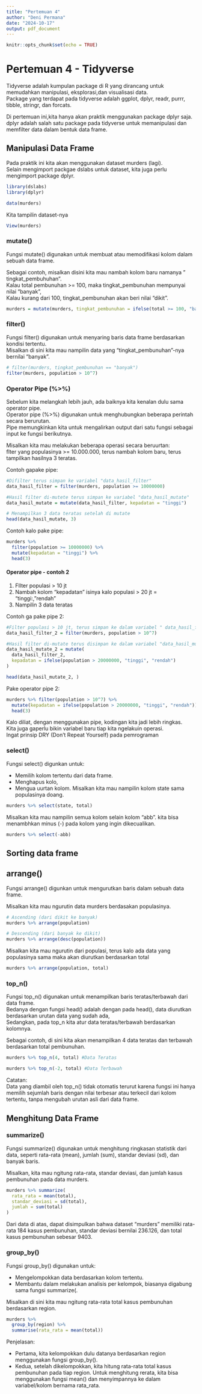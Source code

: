 ```yaml
---
title: "Pertemuan 4"
author: "Deni Permana"
date: "2024-10-17"
output: pdf_document
---
```


```r
knitr::opts_chunk$set(echo = TRUE)
```

# Pertemuan 4 - Tidyverse

Tidyverse adalah kumpulan package di R yang dirancang untuk memudahkan manipulasi, eksplorasi,dan visualisasi data.\
Package yang terdapat pada tidyverse adalah ggplot, dplyr, readr, purrr, tibble, stringr, dan forcats.

Di pertemuan ini,kita hanya akan praktik menggunakan package dplyr saja.\
dplyr adalah salah satu package pada tidyverse untuk memanipulasi dan memfilter data dalam bentuk data frame.

## Manipulasi Data Frame

Pada praktik ini kita akan menggunakan dataset murders (lagi).\
Selain mengimport packgae dslabs untuk dataset, kita juga perlu mengimport package dplyr.

```r
library(dslabs)
library(dplyr)

data(murders)
```

Kita tampilin dataset-nya

```r
View(murders)
```

### mutate()

Fungsi mutate() digunakan untuk membuat atau memodifikasi kolom dalam sebuah data frame.

Sebagai contoh, misalkan disini kita mau nambah kolom baru namanya " tingkat_pembuhuhan".\
Kalau total pembunuhan \>= 100, maka tingkat_pembunuhan mempunyai nilai "banyak",\
Kalau kurang dari 100, tingkat_pembunuhan akan beri nilai "dikit".

```r
murders = mutate(murders, tingkat_pembunuhan = ifelse(total >= 100, "banyak", "dikit")) # Nambah kolom tingkat_pembunuhan
```

### filter()

Fungsi filter() digunakan untuk menyaring baris data frame berdasarkan kondisi tertentu.\
Misalkan di sini kita mau nampilin data yang "tingkat_pembunuhan"-nya bernilai "banyak".

```r
# filter(murders, tingkat_pembunuhan == "banyak")
filter(murders, population > 10^7)
```

### Operator Pipe (%\>%)

Sebelum kita melangkah lebih jauh, ada baiknya kita kenalan dulu sama operator pipe.\
Operator pipe (%\>%) digunakan untuk menghubungkan beberapa perintah secara berurutan.\
Pipe memungkinkan kita untuk mengalirkan output dari satu fungsi sebagai input ke fungsi berikutnya.

Misalkan kita mau melakukan beberapa operasi secara beruurtan:\
flter yang populasinya \>= 10.000.000, terus nambah kolom baru, terus tampilkan hasilnya 3 teratas.

Contoh gapake pipe:

```r
#Difilter terus simpan ke variabel "data_hasil_filter"
data_hasil_filter = filter(murders, population >= 10000000)

#Hasil filter di-mutete terus simpan ke variabel "data_hasil_mutate"
data_hasil_mutate = mutate(data_hasil_filter, kepadatan = "tinggi")

# Menampilkan 3 data teratas setelah di mutate
head(data_hasil_mutate, 3)
```

Contoh kalo pake pipe:

```r
murders %>%
  filter(population >= 10000000) %>%
  mutate(kepadatan = "tinggi") %>%
  head(3)
```
#### Operator pipe - contoh 2
1. FIlter populasi > 10  jt
2. Nambah kolom "kepadatan" isinya kalo populasi > 20 jt = "tinggi:, "rendah"
3. Nampilin 3 data teratas

Contoh ga pake pipe 2:

```r
#Filter populasi > 10 jt, terus simpan ke dalam variabel " data_hasil_filter_2"
data_hasil_filter_2 = filter(murders, population > 10^7)

#Hasil filter di-mutate terus disimpan ke dalam variabel "data_hasil_muatet_2"
data_hasil_mutate_2 = mutate(
  data_hasil_filter_2,
  kepadatan = ifelse(population > 20000000, "tinggi", "rendah")
)

head(data_hasil_mutate_2, )

```
Pake operator pipe 2:
```r
murders %>% filter(population > 10^7) %>%
  mutate(kepadatan = ifelse(population > 20000000, "tinggi", "rendah")) %>%
  head(3)
```

Kalo diliat, dengan menggunakan pipe, kodingan kita jadi lebih ringkas.\
Kita juga gaperlu bikin variabel baru tiap kita ngelakuin operasi.\
Ingat prinsip DRY (Don't Repeat Yourself) pada pemrograman

### select()

Fungsi select() digunkan untuk:

- Memilih kolom tertentu dari data frame.
- Menghapus kolo, 
- Mengua uurtan kolom.
Misalkan kita mau nampilin kolom state sama populasinya doang.

```r
murders %>% select(state, total) 
```

Misalkan kita mau nampilin semua kolom selain kolom "abb". kita bisa menambhkan minus (-) pada kolom yang ingin dikecualikan.

```r
murders %>% select(-abb)
```

## Sorting data frame

## arrange()

Fungsi arrange() digunkan untuk mengurutkan baris dalam sebuah data frame.

Misalkan kita mau ngurutin data murders berdasakan populasinya.

```r
# Ascending (dari dikit ke banyak)
murders %>% arrange(population)
```

```r
# Descending (dari banyak ke dikit)
murders %>% arrange(desc(population))
```

Misalkan kita mau ngurutin dari populasi, terus kalo ada data yang populasinya sama maka akan diurutkan berdasarkan total

```r
murders %>% arrange(population, total)
```

### top_n()

Fungsi top_n() digunakan untuk menampilkan baris teratas/terbawah dari data frame.\
Bedanya dengan fungsi head() adalah dengan pada head(), data diurutkan berdasarkan urutan data yang sudah ada,\
Sedangkan, pada top_n kita atur data teratas/terbawah berdasarkan kolomnya.

Sebagai contoh, di sini kita akan menampilkan 4 data teratas dan terbawah berdasarkan total pembunuhan.

```r
murders %>% top_n(4, total) #Data Teratas
```

```r
murders %>% top_n(-2, total) #Data Terbawah
```

Catatan:\
Data yang diambil oleh top_n() tidak otomatis terurut karena fungsi ini hanya memilih sejumlah baris dengan nilai terbesar atau terkecil dari kolom tertentu, tanpa mengubah urutan asli dari data frame.

## Menghitung Data Frame

### summarize()

Fungsi summarize() digunakan untuk menghitung ringkasan statistik dari data, seperti rata-rata (mean), jumlah (sum), standar deviasi (sd), dan banyak baris.

Misalkan, kita mau ngitung rata-rata, standar deviasi, dan jumlah kasus pembunuhan pada data murders.

```r
murders %>% summarize(
  rata_rata = mean(total),
  standar_deviasi = sd(total),
  jumlah = sum(total)
)
```

Dari data di atas, dapat disimpulkan bahwa dataset "murders" memiliki rata-rata 184 kasus pembunuhan, standar deviasi bernilai 236.126, dan total kasus pembunuhan sebesar 9403.

### group_by()

Fungsi group_by() digunakan untuk:

-   Mengelompokkan data berdasarkan kolom tertentu.
-   Membantu dalam melakukan analisis per kelompok, biasanya digabung sama fungsi summarize(.

Misalkan di sini kita mau ngitung rata-rata total kasus pembunuhan berdasarkan region.

```r
murders %>%
  group_by(region) %>%
  summarise(rata_rata = mean(total))
```

Penjelasan:

-   Pertama, kita kelompokkan dulu datanya berdasarkan region menggunakan fungsi group_by().
-   Kedua, setelah dikelompokkan, kita hitung rata-rata total kasus pembunuhan pada tiap region. Untuk menghitung rerata, kita bisa menggunakan fungsi mean() dan menyimpannya ke dalam variabel/kolom bernama rata_rata.
